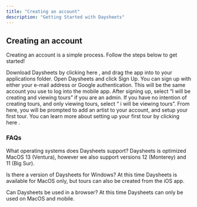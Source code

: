 ```yaml
---
title: "Creating an account"
description: "Getting Started with Daysheets"
---
```


## Creating an account

Creating an account is a simple process. Follow the steps below to get started!

Download Daysheets by clicking here , and drag the app into to your applications folder.
Open Daysheets and click Sign Up.
You can sign up with either your e-mail address or Google authentication. This will be the same account you use to log into the mobile app.
After signing up, select “I will be creating and viewing tours” if you are an admin. If you have no intention of creating tours, and only viewing tours, select “ i will be viewing tours”.
From here, you will be prompted to add an artist to your account, and setup your first tour. You can learn more about setting up your first tour by clicking here .

### FAQs

What operating systems does Daysheets support? Daysheets is optimized MacOS 13 (Ventura), however we also support versions 12 (Monterey) and 11 (Big Sur).

Is there a version of Daysheets for Windows? At this time Daysheets is available for MacOS only, but tours can also be created from the iOS app.

Can Daysheets be used in a browser? At this time Daysheets can only be used on MacOS and mobile.
